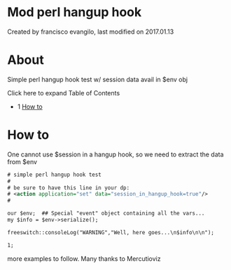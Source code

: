 
# Mod perl hangup hook 

 Created by  francisco evangilo, last modified on 2017.01.13

# About

Simple perl hangup hook test w/ session data avail in $env obj

Click here to expand Table of Contents

* 1 [How to](#how-to)

# How to

One cannot use $session in a hangup hook, so we need to extract the data from $env

```xml
# simple perl hangup hook test             
#                                          
# be sure to have this line in your dp:    
# <action application="set" data="session_in_hangup_hook=true"/>
#

our $env;  ## Special "event" object containing all the vars...
my $info = $env->serialize();

freeswitch::consoleLog("WARNING","Well, here goes...\n$info\n\n");

1;
```

more examples to follow. Many thanks to Mercutioviz


